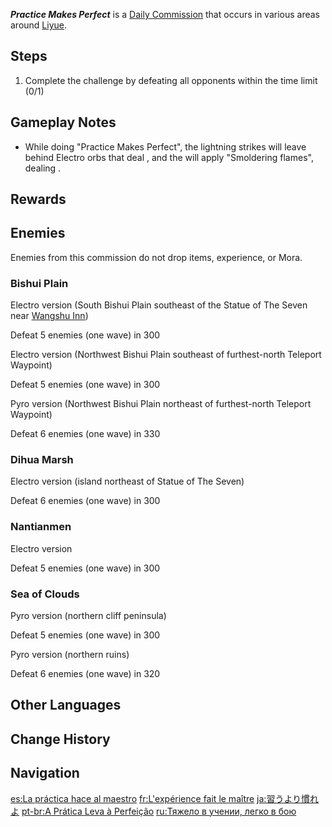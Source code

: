{{Quest Infobox
|id             = 16000; 16001; 16003; 16004; 16006; 16007
|image          = Commission Practice Makes Perfect.png
|caption        = West of [[Bishui Plain]] version
|type           = Commission
|region         = Liyue
|startLocation  = [[Bishui Plain]], [[Liyue]]
|startLocation2 = [[Dihua Marsh]], Liyue
|startLocation3 = [[Nantianmen]], Liyue
|startLocation4 = [[Sea of Clouds]], Liyue
|otherRewards   = 
*AR-Dependent Rewards
|characters     = Traveler
}}
'''''Practice Makes Perfect''''' is a [[Daily Commission]] that occurs in various areas around [[Liyue]].

==Steps==
{{Quest Description|"An excessive amount of Pyro elements in the wilderness has disrupted the elemental balance. Defeat all enemies but beware of the continuous {{Color|Pyro DMG}} while in the area!" '''or'''<br>"An excessive amount of Electro elements in the wilderness has disrupted the elemental balance. Defeat all enemies but beware of lightning strikes while in the area!"}}
#Complete the challenge by defeating all opponents within the time limit (0/1)

==Gameplay Notes==
* While doing "Practice Makes Perfect", the lightning strikes will leave behind Electro orbs that deal {{Color|Electro DoT}}, and the {{Color|Pyro DMG}} will apply "Smoldering flames", dealing {{Color|Pyro DoT}}.

==Rewards==
{{Commission Rewards|full}}

==Enemies==
Enemies from this commission do not drop items, experience, or Mora.

===Bishui Plain===
; Electro version (South Bishui Plain{{colon}} southeast of the Statue of The Seven near [[Wangshu Inn]])
Defeat 5 enemies (one wave) in 3{{colon}}00 {{Enemy List|Electro Hilichurl Shooter*2;Large Electro Slime*2;Mutant Electro Slime}}

; Electro version (Northwest Bishui Plain{{colon}} southeast of furthest-north Teleport Waypoint)
Defeat 5 enemies (one wave) in 3{{colon}}00 {{Enemy List|Electro Hilichurl Shooter*2;Large Electro Slime*2;Mutant Electro Slime}}

; Pyro version (Northwest Bishui Plain{{colon}} northeast of furthest-north Teleport Waypoint)
Defeat 6 enemies (one wave) in 3{{colon}}30 {{Enemy List|Pyro Slime*2;Large Pyro Slime*2;Hilichurl Berserker*2}}

===Dihua Marsh===
; Electro version (island northeast of Statue of The Seven)
Defeat 6 enemies (one wave) in 3{{colon}}00 {{Enemy List|Electro Slime*3;Large Electro Slime;Mutant Electro Slime;Geo Samachurl}}

===Nantianmen===
; Electro version
Defeat 5 enemies (one wave) in 3{{colon}}00 {{Enemy List|Large Electro Slime*2;Mutant Electro Slime;Electro Hilichurl Shooter*2}}

===Sea of Clouds===
; Pyro version (northern cliff peninsula)
Defeat 5 enemies (one wave) in 3{{colon}}00 {{Enemy List|Hilichurl Grenadier*4;Large Pyro Slime}}

; Pyro version (northern ruins)
Defeat 6 enemies (one wave) in 3{{colon}}20 {{Enemy List|Pyro Slime*3;Large Pyro Slime*2;Geo Samachurl}}
<!--
Below is an old note; remove it after we're sure both Pyro versions work the same way.
Notable discrepancies with what's stated in the notes above: 1) not using the active character's crit stats? 2) damage doesn't reset when character is switched off field?

Note:Damage starts at 2 every 2 seconds; ramps up (by some value between 2 and 2.5) every tick to a max of 52 every 2 seconds; seems to be able to CRIT with ~5% chance for 50% extra damage); ramps separately for each character (so switching to a new character resets the damage; then, switching back to the original character continues where it left off).
-->

<!--
==Gallery==
<gallery>
</gallery>
-->
==Other Languages==
{{Other Languages
|en      = Practice Makes Perfect
|zhs     = 熟能生巧
|zhs_rm  = Shúnéngshēngqiǎo
|zht     = 熟能生巧
|zht_rm  = Shóunéngshēngqiǎo
|zh_tl   = Practice Makes Perfect
|ja      = 習うより慣れよ
|ja_rm   = Narau yori Nareyo
|ja_tl   = Practice Makes Perfect
|ko      = 숙련은 연습에서
|ko_rm   = Sukryeon-eun Yeonseup-eseo
|ko_tl   = Maitrise from Practice
|es      = La práctica hace al maestro
|es_tl   = Practice Makes the Master
|fr      = L'expérience fait le maître
|fr_tl   = Experience Makes the Master
|fr_note = Equivalent to "practice makes perfect".
|ru      = Тяжело в учении, легко в бою
|ru_tl   = Hard to Learn, Easy in Battle
|th      = ทำให้ชินแล้วมันจะดีเอง
|th_rm   = 
|th_tl   = Get Used to It and It Will be Good
|vi      = Khéo Tay Hay Làm
|vi_tl   = 
|de      = Übung macht den Meister
|de_tl   = Practice Makes the Master
|de_note = Equivalent to "practice makes perfect".
|id      = Bisa Karena Biasa
|id_tl   = Able Because Used to
|id_note = Equivalent to "practice makes perfect".
|pt      = A Prática Leva à Perfeição
|pt_tl   = 
|tr      = İşleyen Demir Işıldar
|tr_tl   = The Working Iron Shines
|tr_note = {{tr|İşleyen Demir Işıldar}} is a Turkish idiom that translates to "the one striking the iron sees progress."
|it      = La pratica rende perfetti
|it_tl   = Practice Makes Perfect
}}

==Change History==
{{Change History|1.0}}

==Navigation==
{{Commission Navbox|Basic}}

[[es:La práctica hace al maestro]]
[[fr:L'expérience fait le maître]]
[[ja:習うより慣れよ]]
[[pt-br:A Prática Leva à Perfeição]]
[[ru:Тяжело в учении, легко в бою]]